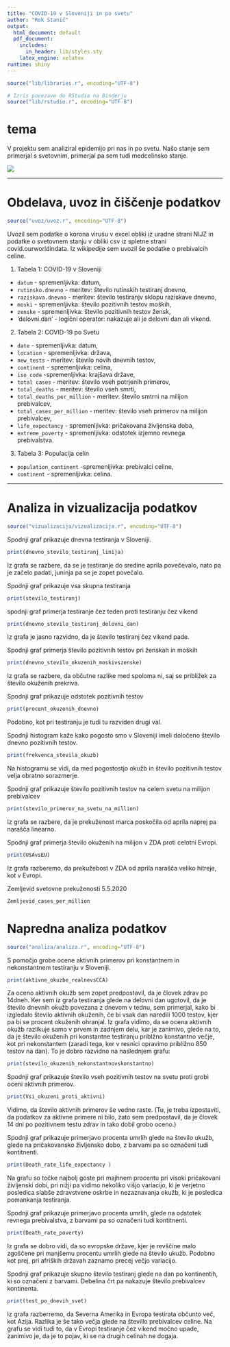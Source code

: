 ```yaml
---
title: "COVID-19 v Sloveniji in po svetu"
author: "Rok Stanič"
output:
  html_document: default
  pdf_document:
    includes:
      in_header: lib/styles.sty
    latex_engine: xelatex
runtime: shiny
---
```


```r
source("lib/libraries.r", encoding="UTF-8")
```

```r
# Izris povezave do RStudia na Binderju
source("lib/rstudio.r", encoding="UTF-8")
```

# tema

V projektu sem analiziral epidemijo pri nas in po svetu. Našo stanje sem primerjal s svetovnim, primerjal pa sem tudi medcelinsko stanje.

![](slike/COVID.jpeg)

***

# Obdelava, uvoz in čiščenje podatkov

```r
source("uvoz/uvoz.r", encoding="UTF-8")
```
Uvozil sem podatke o korona virusu v excel obliki iz uradne strani NIJZ in podatke o svetovnem stanju v obliki csv iz spletne strani covid.ourworldindata. Iz wikipedije sem uvozil še podatke o prebivalcih celine.

1. Tabela 1: COVID-19 v Sloveniji 
  - `datum` - spremenljivka: datum,
  - `rutinsko.dnevno` - meritev: število rutinskih testiranj dnevno,
  - `raziskava.dnevno` - meritev: število  testiranjv sklopu raziskave dnevno,
  - `moski` - spremenljivka: število pozitivnih testov moških,
  - `zenske` - spremenljivka: število pozitivnih testov žensk,
  - 'delovni.dan' - logični operator: nakazuje ali je delovni dan ali vikend.
  
2. Tabela 2: COVID-19 po Svetu 
  - `date` - spremenljivka: datum,
  - `location` - spremenljivka: država,
  - `new_tests` - meritev: število novih dnevnih testov,
  - `continent` - spremenljivka: celina,
  - `iso_code` -spremenljivka: krajšava države,
  - `total cases` - meritev: število vseh potrjenih primerov,
  - `total_deaths` - meritev: število vseh smrti,
  - `total_deaths_per_million` - meritev: število smtrni na milijon prebivalcev,
  - `total_cases_per_million` - meritev: število vseh primerov na milijon prebivalcev,
  - `life_expectancy` - spremenljivka: pričakovana življenska doba,
  - `extreme_poverty` - spremenljivka: odstotek izjemno revnega prebivalstva.
3. Tabela 3: Populacija celin
  - `population_continent` -spremenljivka: prebivalci celine,
  - `continent` - spremenljivka: celina.

***

# Analiza in vizualizacija podatkov

```r
source("vizualizacija/vizualizacija.r", encoding="UTF-8")
```

Spodnji graf prikazuje dnevna testiranja v Sloveniji.

```r
print(dnevno_stevilo_testiranj_linija)
```
Iz grafa se razbere, da se je testiranje do sredine aprila povečevalo, nato pa je začelo padati, juninja pa se je zopet povečalo.


Spodnji graf prikazuje vsa skupna testiranja 

```r
print(stevilo_testiranj)
```


spodnji graf primerja testiranje čez teden proti testiranju čez vikend

```r
print(dnevno_stevilo_testiranj_delovni_dan)
```

Iz grafa je jasno razvidno, da je število testiranj čez vikend pade.


Spodnji graf primerja število pozitivnih testov pri ženskah in moških 

```r
print(dnevno_stevilo_okuzenih_moskivszenske)
```
Iz grafa se razbere, da občutne razlike med spoloma ni, saj se približek za število okuženih prekriva.


Spodnji graf prikazuje odstotek pozitivnih testov

```r
print(procent_okuzenih_dnevno)
```

Podobno, kot pri testiranju je tudi tu razviden drugi val.


Spodnji histogram kaže kako pogosto smo v Sloveniji imeli določeno število dnevno pozitivnih testov.

```r
print(frekvenca_stevila_okuzb)
```

Na histogramu se vidi, da med pogostostjo okužb in število pozitivnih testov velja obratno sorazmerje.


Spodnji graf prikazuje število pozitivnih testov na celem svetu na milijon prebivalcev

```r
print(stevilo_primerov_na_svetu_na_million)
```

Iz grafa se razbere, da je prekuženost marca poskočila od aprila naprej pa narašča linearno.


Spodnji graf primerja število okuženih na milijon v ZDA proti celotni Evropi.

```r
print(USAvsEU)
```

Iz grafa razberemo, da prekužebost v ZDA od aprila narašča veliko hitreje, kot v Evropi.


Zemljevid svetovne prekuženosti 5.5.2020

```r
Zemljevid_cases_per_million
```

# Napredna analiza podatkov

```r
source("analiza/analiza.r", encoding="UTF-8")
```
S pomočjo grobe ocene aktivnih primerov pri konstantnem in nekonstantnem testiranju v Sloveniji.

```r
print(aktivne_okuzbe_realnevsCCA)
```

Za oceno aktivnih okužb sem zopet predpostavil, da je človek zdrav po 14dneh. Ker sem iz grafa testiranja glede na delovni dan ugotovil, da je število dnevnih okužb povezana z dnevom v tednu, sem primerjal, kako bi izgledalo število aktivnih okuženih, če bi vsak dan naredili 1000 testov, kjer pa bi se procent okuženih ohranjal. Iz grafa vidimo, da se ocena aktivnih okužb razlikuje samo v prvem in zadnjem delu, kar je zanimivo, glede na to, da je število okuženih pri konstantne testiranju priblžno konstantno večje, kot pri nekonstantem (zaradi tega, ker v resnici opravimo približno 850 testov na dan). To je dobro razvidno na naslednjem grafu:

```r
print(stevilo_okuzenih_nekonstantnovskonstantno)
```

Spodnji graf prikazuje število vseh pozitivnih testov na svetu proti grobi oceni aktivnih primerov.

```r
print(Vsi_okuzeni_proti_aktivni)
```

Vidimo, da število aktivnih primerov še vedno raste. (Tu, je treba izpostaviti, da podatkov za aktivne primere ni bilo, zato sem predpostavil, da je človek 14 dni po pozitivnem testu zdrav in tako dobil grobo oceno.)

Spodnji graf prikazuje primerjavo procenta umrlih glede na število ukužb, glede na pričakovansko življensko dobo, z barvami pa so označeni tudi kontitnenti.

```r
print(Death_rate_life_expectancy )
```
Na grafu so točke najbolj goste pri majhnem procentu pri visoki pričakovani življenski dobi, pri nižji pa vidimo nekoliko višjo variacijo, ki je verjetno posledica slabše zdravstvene oskrbe in nezaznavanja okužb, ki je posledica pomankanja testiranja.

#######################################################################################

Spodnji graf prikazuje primerjavo procenta umrlih, glede na odstotek revnega prebivalstva, z barvami pa so označeni tudi kontitnenti.

```r
print(Death_rate_poverty)
```

Iz grafa se dobro vidi, da so evropske države, kjer je revščine malo zgoščene pri manjšemu procentu umrlih glede na število ukužb. Podobno kot prej, pri afriških državah zaznamo precej večjo variacijo.

#######################################################################################

Spodnji graf prikazuje skupno število testiranj glede na dan po kontinentih, ki so označeni z barvami. Debelina črt pa nakazuje število prebivalcev kontinenta.

```r
print(test_po_dnevih_svet)
```

Iz grafa razberremo, da Severna Amerika in Evropa testirata občunto več, kot Azija. Razlika je še tako večja glede na števillo prebivalcev celine. Na grafu se vidi tudi to, da v Evropi testiranje čez vikend močno upade, zanimivo je, da je to pojav, ki se na drugih celinah ne dogaja.

